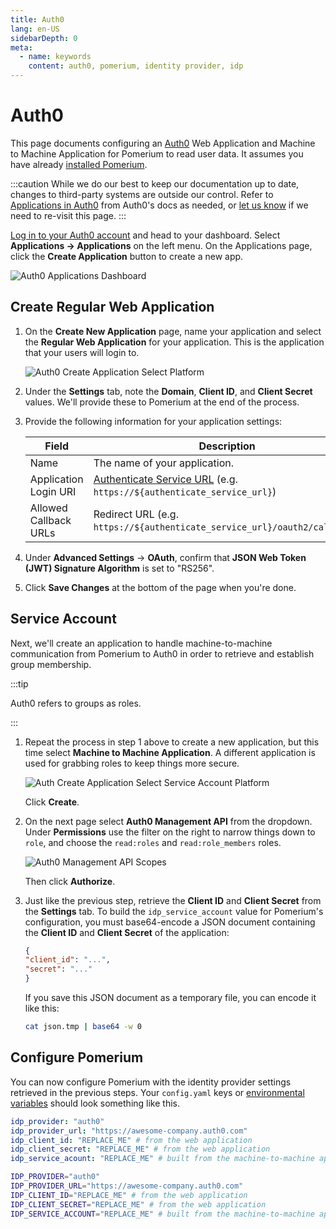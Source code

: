 ```yaml
---
title: Auth0
lang: en-US
sidebarDepth: 0
meta:
  - name: keywords
    content: auth0, pomerium, identity provider, idp
---
```



# Auth0

This page documents configuring an [Auth0] Web Application and Machine to Machine Application for Pomerium to read user data. It assumes you have already [installed Pomerium](/install/).

:::caution
While we do our best to keep our documentation up to date, changes to third-party systems are outside our control. Refer to [Applications in Auth0](https://auth0.com/docs/applications) from Auth0's docs as needed, or [let us know](https://github.com/pomerium/pomerium/issues/new?assignees=&labels=&template=bug_report.md) if we need to re-visit this page.
:::

[Log in to your Auth0 account](https://manage.auth0.com/) and head to your dashboard. Select **Applications → Applications** on the left menu. On the Applications page, click the **Create Application** button to create a new app.

![Auth0 Applications Dashboard](./img/auth0/dashboard.png)

## Create Regular Web Application

1. On the **Create New Application** page, name your application and select the **Regular Web Application** for your application. This is the application that your users will login to.

   ![Auth0 Create Application Select Platform](./img/auth0/create.png)

1. Under the **Settings** tab, note the **Domain**, **Client ID**, and **Client Secret** values. We'll provide these to Pomerium at the end of the process.

1. Provide the following information for your application settings:

   | Field                        | Description                                                               |
   | ---------------------------- | ------------------------------------------------------------------------- |
   | Name                         | The name of your application.                                             |
   | Application Login URI        | [Authenticate Service URL] (e.g. `https://${authenticate_service_url}`)   |
   | Allowed Callback URLs        | Redirect URL (e.g. `https://${authenticate_service_url}/oauth2/callback`).|

1. Under **Advanced Settings** → **OAuth**, confirm that **JSON Web Token (JWT) Signature Algorithm** is set to "RS256".

1. Click **Save Changes** at the bottom of the page when you're done.

## Service Account

Next, we'll create an application to handle machine-to-machine communication from Pomerium to Auth0 in order to retrieve and establish group membership.

:::tip

Auth0 refers to groups as roles.

:::

1. Repeat the process in step 1 above to create a new application, but this time select **Machine to Machine Application**. A different application is used for grabbing roles to keep things more secure.

   ![Auth Create Application Select Service Account Platform](./img/auth0/create-m2m.png)

   Click **Create**.

1. On the next page select **Auth0 Management API** from the dropdown. Under **Permissions** use the filter on the right to narrow things down to `role`, and choose the `read:roles` and `read:role_members` roles.

   ![Auth0 Management API Scopes](./img/auth0/m2m-scopes.png)

   Then click **Authorize**.

1. Just like the previous step, retrieve the **Client ID** and **Client Secret** from the **Settings** tab. To build the `idp_service_account` value for Pomerium's configuration, you must base64-encode a JSON document containing the **Client ID** and **Client Secret** of the application:

   ```json
   {
   "client_id": "...",
   "secret": "..."
   }
   ```

   If you save this JSON document as a temporary file, you can encode it like this:

   ```bash
   cat json.tmp | base64 -w 0
   ```

## Configure Pomerium

You can now configure Pomerium with the identity provider settings retrieved in the previous steps. Your `config.yaml` keys or [environmental variables] should look something like this.

<Tabs>
<TabItem value="config.yaml" label="config.yaml">

```yaml
idp_provider: "auth0"
idp_provider_url: "https://awesome-company.auth0.com"
idp_client_id: "REPLACE_ME" # from the web application
idp_client_secret: "REPLACE_ME" # from the web application
idp_service_acount: "REPLACE_ME" # built from the machine-to-machine application, base64-encoded
```

</TabItem>
<TabItem value="Environment Variables" label="Environment Variables">

```bash
IDP_PROVIDER="auth0"
IDP_PROVIDER_URL="https://awesome-company.auth0.com"
IDP_CLIENT_ID="REPLACE_ME" # from the web application
IDP_CLIENT_SECRET="REPLACE_ME" # from the web application
IDP_SERVICE_ACCOUNT="REPLACE_ME" # built from the machine-to-machine application, base64-encoded
```

</TabItem>
</Tabs>

[Auth0]: https://auth0.com/
[authenticate service url]: /reference/authenticate-service-url
[environmental variables]: https://en.wikipedia.org/wiki/Environment_variable
